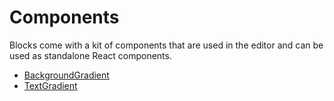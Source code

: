 # Components

Blocks come with a kit of components that are used in the editor and
can be used as standalone React components.

- [BackgroundGradient](/components/background-gradient)
- [TextGradient](/components/text-gradient)
